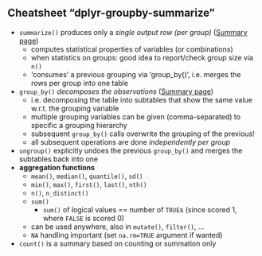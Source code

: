


## Cheatsheet "dplyr-groupby-summarize"

- `summarize()` produces only a *single output row (per group)* ([Summary page](https://dplyr.tidyverse.org/reference/summarise.html))
  - computes statistical properties of variables (or combinations)
  - when statistics on groups: good idea to report/check group size via `n()`
  - 'consumes' a previous grouping via 'group_by()', i.e. merges the rows per group into one table
- `group_by()` *decomposes the observations* ([Summary page](https://dplyr.tidyverse.org/reference/group_by.html))
  - i.e. decomposing the table into subtables that show the same value w.r.t. the grouping variable
  - multiple grouping variables can be given (comma-separated) to specific a grouping hierarchy
  - subsequent `group_by()` calls overwrite the grouping of the previous!
  - all subsequent operations are done *independently per group*
- `ungroup()` explicitly undoes the previous `group_by()` and merges the subtables back into one
- **aggregation functions**
  - `mean()`, `median()`, `quantile()`, `sd()`
  - `min()`, `max()`, `first()`, `last()`, `nth()`
  - `n()`, `n_distinct()`
  - `sum()`
    - `sum()` of logical values == number of `TRUE`s (since scored 1, where `FALSE` is scored 0)
  - can be used anywhere, also in `mutate()`, `filter()`, ...
  - `NA` handling important (set `na.rm=TRUE` argument if wanted)
- `count()` is a summary based on counting or summation only

